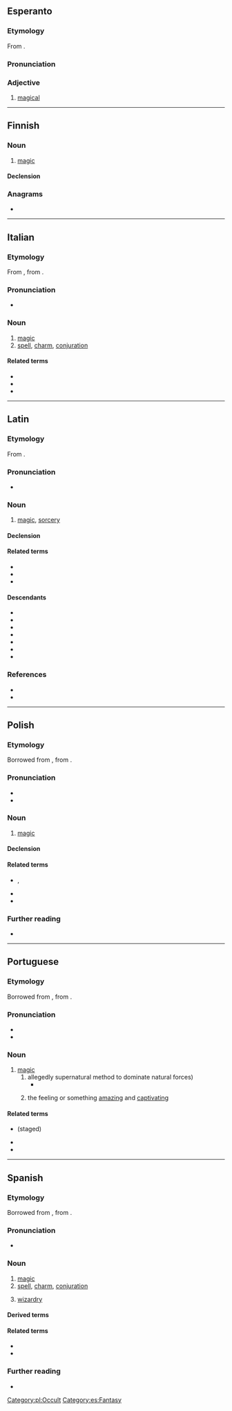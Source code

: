 {{also|màgia|mágia}}

==Esperanto==

===Etymology===
From {{suf|eo|magio|a}}.

===Pronunciation===
{{eo-IPA}}

===Adjective===
{{eo-head}}

# [[magical]]

----

==Finnish==

===Noun===
{{fi-noun}}

# [[magic]]

====Declension====
{{fi-decl-kulkija|magi|a}}

===Anagrams===
* {{anagrams|fi|a=aagim|maagi}}

----

==Italian==

===Etymology===
From {{der|it|LL.|magia}}, from {{der|it|grc|μαγεία}}.

===Pronunciation===
* {{IPA|it|/maˈd͡ʒi.a/|[maˈd͡ʒiːä]}}

===Noun===
{{it-noun|f|magie}}

# [[magic]]
# [[spell]], [[charm]], [[conjuration]]

====Related terms====
* {{l|it|mago}}
* {{l|it|magico}}
* {{l|it|magio}}

----

==Latin==

===Etymology===
From {{der|la|grc|μαγεία}}.

===Pronunciation===
* {{la-IPA|magīa|eccl=yes}}

===Noun===
{{la-noun|magīa<1>}}

# [[magic]], [[sorcery]]

====Declension====
{{la-ndecl|magīa<1>}}

====Related terms====
* {{l|la|magicē}}
* {{l|la|magicus}}
* {{l|la|magus}}

====Descendants====
{{top3}}
* {{desc|fr|magie}}
* {{desc|it|magia}}
* {{desc|pms|magia}}
* {{desc|pt|magia}}
* {{desc|scn|maggìa}}
* {{desc|es|magia}}
* {{desc|ro|magie}}
{{bottom}}

===References===
* {{R:L&S}}
* {{R:Gaffiot}}

----

==Polish==

===Etymology===
Borrowed from {{bor|pl|la|magia}}, from {{der|pl|grc|μαγεία}}.

===Pronunciation===
* {{pl-IPA}}
* {{audio|pl|Pl-magia.ogg|audio}}

===Noun===
{{pl-noun|f}}

# [[magic]]

====Declension====
{{pl-decl-noun-f|tantum=s}}

====Related terms====
* {{l|pl|mag}}, {{l|pl|magik}}
* {{l|pl|magiczny}}
* {{l|pl|magicznie}}

===Further reading===
* {{R:PWN}}

[[Category:pl:Occult]]

----

==Portuguese==

===Etymology===
Borrowed from {{bor|pt|LL.|magia}}, from {{der|pt|grc|μαγεία}}.

===Pronunciation===
* {{IPA|pt|/ma.ˈʒi.a/}}
* {{hyph|pt|ma|gi|a}}

===Noun===
{{pt-noun|f}}

# [[magic]]
## allegedly supernatural method to dominate natural forces)
##* {{RQ:mul:Rowling Harry Potter|pt-BR|7|page=508|text=O senhor realizou extraordinária '''magia''' com essa varinha.|t=You, sir, have realized extraordinary '''magic''' with that wand.}}
## {{lb|pt|figuratively}} the feeling or something [[amazing]] and [[captivating]]
##: {{ux|pt|A '''magia''' está no ar}}

====Related terms====
* {{l|pt|mágica}} (staged)
* {{l|pt|mago}}
* {{l|pt|mágico}}

----

==Spanish==
{{wikipedia|lang=es}}

===Etymology===
Borrowed from {{bor|es|LL.|magīa}}, from {{der|es|grc|μαγεία}}.

===Pronunciation===
* {{es-IPA}}

===Noun===
{{es-noun|f}}

# [[magic]]
# [[spell]], [[charm]], [[conjuration]]
# {{lb|es|figuratively}} [[wizardry]] {{gloss|skill, ability}}
#: {{ux|es|Los cineastas usaron su '''magia''' tecnológica para crear efectos especiales.|The filmmakers used their technical '''wizardry''' to create special effects.}}

====Derived terms====
{{col3|es
|magia blanca
|magia de cristales
|magia de velas
|magia gris
|magia negra
|por arte de magia}}

====Related terms====
* {{l|es|mágico}}
* {{l|es|mago}}

===Further reading===
* {{R:DRAE 2001}}

[[Category:es:Fantasy]]